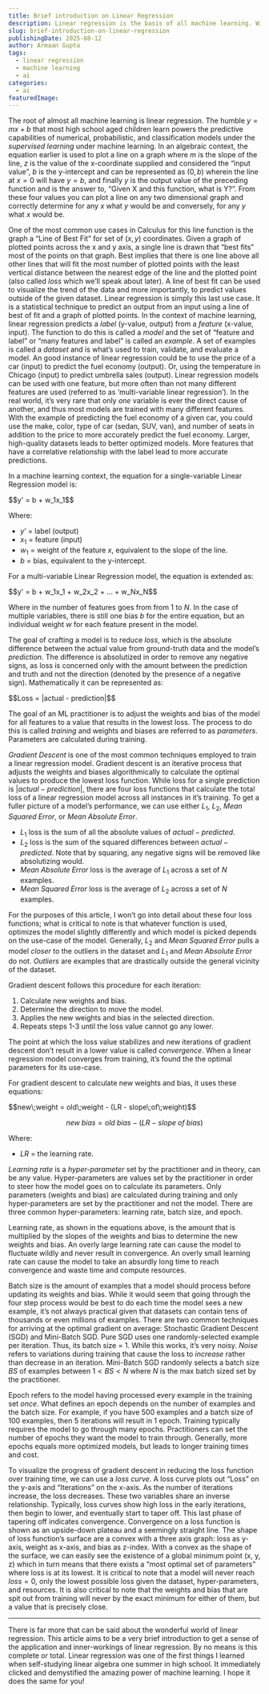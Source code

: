 ```yaml
---
title: Brief introduction on Linear Regression
description: Linear regression is the basis of all machine learning. With a simple equation, mankind constructs the power to predict the future.
slug: brief-introduction-on-linear-regression
publishingDate: 2025-08-12
author: Armaan Gupta
tags:
  - linear regression
  - machine learning
  - ai
categories:
  - ai
featuredImage:
---
```

The root of almost all machine learning is linear regression. The humble $y = mx + b$ that most high school aged children learn powers the predictive capabilities of numerical, probabilistic, and classification models under the *supervised learning* under machine learning. In an algebraic context, the equation earlier is used to plot a line on a graph where $m$ is the slope of the line, $z$ is the value of the x-coordinate supplied and considered the “input value”, $b$ is the y-intercept and can be represented as $(0, b)$ wherein the line at $x=0$ will have $y=b$, and finally $y$ is the output value of the preceding function and is the answer to, “Given X and this function, what is Y?”. From these four values you can plot a line on any two dimensional graph and correctly determine for any $x$ what $y$ would be and conversely, for any $y$ what $x$ would be.

One of the most common use cases in Calculus for this line function is the graph a “Line of Best Fit” for set of $(x,y)$ coordinates. Given a graph of plotted points across the x and y axis, a single line is drawn that “best fits” most of the points on that graph. Best implies that there is one line above all other lines that will fit the most number of plotted points with the least vertical distance between the nearest edge of the line and the plotted point (also called *loss* which we’ll speak about later). A line of best fit can be used to visualize the trend of the data and more importantly, to predict values outside of the given dataset. Linear regression is simply this last use case. It is a statistical technique to predict an output from an input using a line of best of fit and a graph of plotted points. In the context of machine learning, linear regression predicts a *label* (y-value, output) from a *feature* (x-value, input). The function to do this is called a *model* and the set of “feature and label” or “many features and label” is called an *example*. A set of examples is called a *dataset* and is what’s used to train, validate, and evaluate a model. An good instance of linear regression could be to use the price of a car (input) to predict the fuel economy (output). Or, using the temperature in Chicago (input) to predict umbrella sales (output). Linear regression models can be used with one feature, but more often than not many different features are used (referred to as ‘multi-variable linear regression’). In the real world, it’s very rare that only *one* variable is ever the direct cause of another, and thus most models are trained with many different features. With the example of predicting the fuel economy of a given car, you could use the make, color, type of car (sedan, SUV, van), and number of seats in addition to the price to more accurately predict the fuel economy. Larger, high-quality datasets leads to better optimized models. More features that have a correlative relationship with the label lead to more accurate predictions.

In a machine learning context, the equation for a single-variable Linear Regression model is:

<div class={"text-center"}>
	$$y' = b + w_1x_1$$
</div>

Where:
- $y’$ = label (output)
- $x_1$ = feature (input)
- $w_1$ = weight of the feature $x$, equivalent to the slope of the line.
- $b$ = bias, equivalent to the y-intercept.

For a multi-variable Linear Regression model, the equation is extended as:

<div class={"text-center"}>
$$y' = b + w_1x_1 + w_2x_2 + ... + w_Nx_N$$
</div>

Where in the number of features goes from from 1 to $N$. In the case of multiple variables, there is still one bias $b$ for the entire equation, but an individual weight $w$ for each feature present in the model.

The goal of crafting a model is to reduce *loss*, which is the absolute difference between the actual value from ground-truth data and the model’s *prediction*. The difference is absolutized in order to remove any negative signs, as loss is concerned only with the amount between the prediction and truth and not the direction (denoted by the presence of a negative sign). Mathematically it can be represented as:

<div class={"text-center"}>
$$Loss = |actual - prediction|$$
</div>

The goal of an ML practitioner is to adjust the weights and bias of the model for all features to a value that results in the lowest loss. The process to do this is called *training* and weights and biases are referred to as *parameters*. Parameters are calculated during training.

*Gradient Descent* is one of the most common techniques employed to train a linear regression model. Gradient descent is an iterative process that adjusts the weights and biases algorithmically to calculate the optimal values to produce the lowest loss function. While loss for a single prediction is $|actual - prediction|$, there are four loss functions that calculate the total loss of a linear regression model across all instances in it’s training. To get a fuller picture of a model’s performance, we can use either $L_1$, $L_2$, $Mean\;Squared\;Error$, or $Mean\;Absolute\;Error$.

- $L_1$ loss is the sum of all the absolute values of $actual - predicted$.
- $L_2$ loss is the sum of the squared differences between $actual - predicted$. Note that by squaring, any negative signs will be removed like absolutizing would.
- $Mean\;Absolute\;Error$ loss is the average of $L_1$ across a set of $N$ examples.
- $Mean\;Squared\;Error$ loss is the average of $L_2$ across a set of $N$ examples.

For the purposes of this article, I won’t go into detail about these four loss functions; what is critical to note is that whatever function is used, optimizes the model slightly differently and which model is picked depends on the use-case of the model. Generally, $L_2$ and $Mean\;Squared\;Error$ pulls a model *closer* to the outliers in the dataset and $L_1$ and $Mean\;Absolute\;Error$ do not. *Outliers* are examples that are drastically outside the general vicinity of the dataset.

Gradient descent follows this procedure for each iteration:
1. Calculate new weights and bias.
2. Determine the direction to move the model.
3. Applies the new weights and bias in the selected direction.
4. Repeats steps 1-3 until the loss value cannot go any lower.

The point at which the loss value stabilizes and new iterations of gradient descent don’t result in a lower value is called *convergence*. When a linear regression model converges from training, it’s found the the optimal parameters for its use-case.

For gradient descent to calculate new weights and bias, it uses these equations:

<div class={"text-center"}>
$$new\;weight = old\;weight - (LR - slope\;of\;weight)$$

$$new\;bias = old\;bias - (LR - slope\;of\;bias)$$
</div>

Where:
- $LR$ = the learning rate.

*Learning rate* is a *hyper-parameter* set by the practitioner and in theory, can be any value. Hyper-parameters are values set by the practitioner in order to steer how the model goes on to calculate its parameters. Only parameters (weights and bias) are calculated during training and only hyper-parameters are set by the practitioner and not the model. There are three common hyper-parameters: learning rate, batch size, and epoch.

Learning rate, as shown in the equations above, is the amount that is multiplied by the slopes of the weights and bias to determine the new weights and bias. An overly large learning rate can cause the model to fluctuate wildly and never result in convergence. An overly small learning rate can cause the model to take an absurdly long time to reach convergence and waste time and compute resources.

Batch size is the amount of examples that a model should process before updating its weights and bias. While it would seem that going through the four step process would be best to do each time the model sees a new example, it’s not always practical given that datasets can contain tens of thousands or even millions of examples. There are two common techniques for arriving at the optimal gradient on average: Stochastic Gradient Descent (SGD) and Mini-Batch SGD. Pure SGD uses one randomly-selected example per iteration. Thus, its batch size = 1. While this works, it’s very noisy. *Noise* refers to variations during training that cause the loss to *increase* rather than decrease in an iteration. Mini-Batch SGD randomly selects a batch size $BS$ of examples between $1 < BS < N$ where $N$ is the max batch sized set by the practitioner.

Epoch refers to the model having processed every example in the training set *once*. What defines an epoch depends on the number of examples and the batch size. For example, if you have 500 examples and a batch size of 100 examples, then 5 iterations will result in 1 epoch. Training typically requires the model to go through many epochs. Practitioners can set the number of epochs they want the model to train through. Generally, more epochs equals more optimized models, but leads to longer training times and cost.

To visualize the progress of gradient descent in reducing the loss function over training time, we can use a *loss curve*. A loss curve plots out “Loss” on the y-axis and “Iterations” on the x-axis. As the number of iterations increase, the loss decreases. These two variables share an inverse relationship. Typically, loss curves show high loss in the early iterations, then begin to lower, and eventually start to taper off. This last phase of tapering off indicates convergence. Convergence on a loss function is shown as an upside-down plateau and a seemingly straight line. The shape of loss function’s surface are a convex with a three axis graph: loss as y-axis, weight as x-axis, and bias as z-index. With a convex as the shape of the surface, we can easily see the existence of a global minimum point (x, y, z) which in turn means that there exists a “most optimal set of parameters” where loss is at its lowest. It is critical to note that a model will never reach $loss = 0$, only the lowest possible loss given the dataset, hyper-parameters, and resources. It is also critical to note that the weights and bias that are spit out from training will never by the exact minimum for either of them, but a value that is precisely close.

---

There is far more that can be said about the wonderful world of linear regression. This article aims to be a very brief introduction to get a sense of the application and inner-workings of linear regression. By no means is this complete or total. Linear regression was one of the first things I learned when self-studying linear algebra one summer in high school. It immediately clicked and demystified the amazing power of machine learning. I hope it does the same for you!

